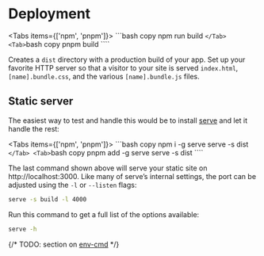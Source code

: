 # Deployment


<Tabs items={['npm', 'pnpm']}>
  <Tab>
    ```bash copy
    npm run build
    ````
  </Tab>
  <Tab>
    ````bash copy
    pnpm build
    ````
  </Tab>
</Tabs>

Creates a `dist` directory with a production build of your app. Set up your favorite HTTP server so that a visitor to your site is served `index.html`, `[name].bundle.css`, and the various `[name].bundle.js` files.

## Static server

The easiest way to test and handle this would be to install [serve](https://www.npmjs.com/package/serve) and let it handle the rest:

<Tabs items={['npm', 'pnpm']}>
  <Tab>
    ```bash copy
    npm i -g serve
    serve -s dist
    ````
  </Tab>
  <Tab>
    ````bash copy
    pnpm add -g serve
    serve -s dist
    ````
  </Tab>
</Tabs>

The last command shown above will serve your static site on  http://localhost:3000. Like many of serve’s internal settings, the port can be adjusted using the `-l` or `--listen` flags:

```bash copy
serve -s build -l 4000
```

Run this command to get a full list of the options available:

```bash copy
serve -h
```

{/* TODO: section on [env-cmd](https://www.npmjs.com/package/env-cmd) */}